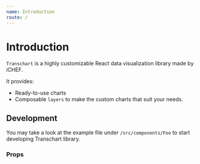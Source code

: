 ```yaml
---
name: Introduction
route: /
---
```



# Introduction

`Transchart` is a highly customizable React data visualization library made by iCHEF.

It provides:
* Ready-to-use charts
* Composable `layers` to make the custom charts that suit your needs.

## Development

You may take a look at the example file under `/src/components/Foo` to start developing Transchart library.

<Playground>
  <Foo framework="web"/>
</Playground>

### Props
<Props of={Foo} />
